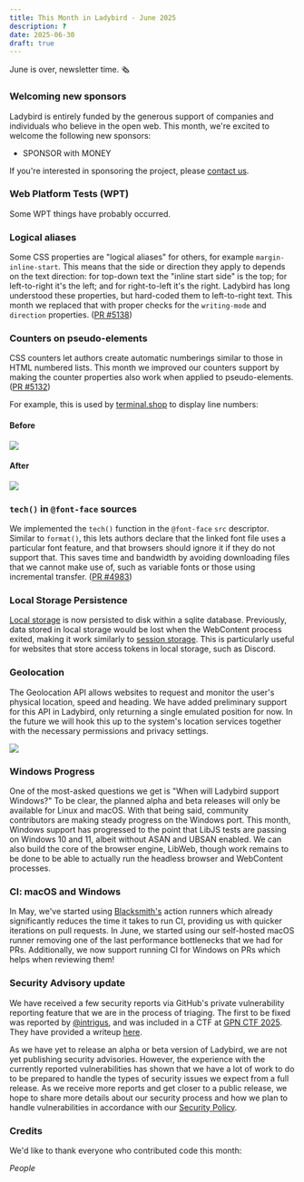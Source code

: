 ```yaml
---
title: This Month in Ladybird - June 2025
description: ?
date: 2025-06-30
draft: true
---
```


June is over, newsletter time. 🗞

### Welcoming new sponsors

Ladybird is entirely funded by the generous support of companies and individuals who believe in the open web. This month, we're excited to welcome the following new sponsors:

- SPONSOR with MONEY

If you're interested in sponsoring the project, please [contact us](mailto:contact@ladybird.org).

### Web Platform Tests (WPT)

Some WPT things have probably occurred.

### Logical aliases

Some CSS properties are "logical aliases" for others, for example `margin-inline-start`. This means that the side or
direction they apply to depends on the text direction: for top-down text the "inline start side" is the top; for
left-to-right it's the left; and for right-to-left it's the right. Ladybird has long understood these properties, but
hard-coded them to left-to-right text. This month we replaced that with proper checks for the `writing-mode` and
`direction` properties. ([PR #5138](https://github.com/LadybirdBrowser/ladybird/pull/5138))

### Counters on pseudo-elements

CSS counters let authors create automatic numberings similar to those in HTML numbered lists. This month we improved our
counters support by making the counter properties also work when applied to pseudo-elements.
([PR #5132](https://github.com/LadybirdBrowser/ladybird/pull/5132))

For example, this is used by [terminal.shop](https://www.terminal.shop/) to display line numbers:

#### Before

![](/assets/img/newsletter-june-2025-counters-before.png)

#### After

![](/assets/img/newsletter-june-2025-counters-after.png)

### `tech()` in `@font-face` sources

We implemented the `tech()` function in the `@font-face` `src` descriptor. Similar to `format()`, this lets authors
declare that the linked font file uses a particular font feature, and that browsers should ignore it if they do not
support that. This saves time and bandwidth by avoiding downloading files that we cannot make use of, such as variable
fonts or those using incremental transfer. ([PR #4983](https://github.com/LadybirdBrowser/ladybird/pull/4983))

### Local Storage Persistence

[Local storage](https://developer.mozilla.org/en-US/docs/Web/API/Window/localStorage) is now persisted to disk within a sqlite database. Previously, data stored in local storage would be lost
when the WebContent process exited, making it work similarly to [session storage](https://developer.mozilla.org/en-US/docs/Web/API/Window/sessionStorage). This is particularly useful for websites
that store access tokens in local storage, such as Discord.

### Geolocation

The Geolocation API allows websites to request and monitor the user's physical location, speed and heading. We have
added preliminary support for this API in Ladybird, only returning a single emulated position for now. In the future we
will hook this up to the system's location services together with the necessary permissions and privacy settings.

![](/assets/img/newsletter-june-2025-geolocation.png)

### Windows Progress

One of the most-asked questions we get is "When will Ladybird support Windows?" To be clear, the planned alpha and beta
releases will only be available for Linux and macOS. With that being said, community contributors are making steady
progress on the Windows port. This month, Windows support has progressed to the point that LibJS tests are passing on
Windows 10 and 11, albeit without ASAN and UBSAN enabled. We can also build the core of the browser engine, LibWeb,
though work remains to be done to be able to actually run the headless browser and WebContent processes.

### CI: macOS and Windows

In May, we've started using [Blacksmith's](https://blacksmith.sh/) action runners which already significantly reduces
the time it takes to run CI, providing us with quicker iterations on pull requests. In June, we started using our
self-hosted macOS runner removing one of the last performance bottlenecks that we had for PRs. Additionally, we now
support running CI for Windows on PRs which helps when reviewing them!

### Security Advisory update

We have received a few security reports via GitHub's private vulnerability reporting feature that we are in the process
of triaging. The first to be fixed was reported by [@intrigus](https://github.com/intrigus-lgtm), and was included in
a CTF at [GPN CTF 2025](https://gpn23.ctf.kitctf.de/). They have provided a writeup [here](https://github.com/s41nt0l3xus/CTF-writeups/tree/master/gpnctf-2025/WebGL-bird).

As we have yet to release an alpha or beta version of Ladybird, we are not yet publishing security advisories. However,
the experience with the currently reported vulnerabilities has shown that we have a lot of work to do to be
prepared to handle the types of security issues we expect from a full release. As we receive more reports and get closer
to a public release, we hope to share more details about our security process and how we plan to handle vulnerabilities
in accordance with our [Security Policy](https://github.com/LadybirdBrowser/ladybird/blob/b3d9e39bad4f4a394cf518f54af1937967fbea29/SECURITY.md).

### Credits

We'd like to thank everyone who contributed code this month:

_People_

